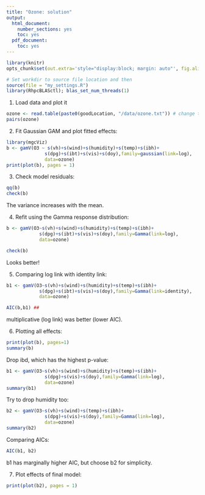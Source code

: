 ```yaml
---
title: "Ozone: solution"
output:
  html_document:
    number_sections: yes
    toc: yes
  pdf_document:
    toc: yes
---
```


<!--
%\VignetteEngine{rmarkdown::render}
%\VignetteIndexEntry{qgam_vignette}
-->
  
```r
library(knitr)
opts_chunk$set(out.extra='style="display:block; margin: auto"', fig.align="center", tidy=FALSE)
```

```r
# Set workdir to source file location and then
source(file = "my_settings.R")
library(RhpcBLASctl); blas_set_num_threads(1)
```

1) Load data and plot it
```r
ozone <- read.table(paste0(goodLocation, "/data/ozone.txt")) # change this
pairs(ozone)
```
2) Fit Gaussian GAM and plot fitted effects:
```r
library(mgcViz)
b <- gamV(O3 ~ s(vh)+s(wind)+s(humidity)+s(temp)+s(ibh)+
              s(dpg)+s(ibt)+s(vis)+s(doy),family=gaussian(link=log),
              data=ozone)
print(plot(b), pages = 1)
```

3) Check model residuals:
```r
qq(b)
check(b)
```
The variance increases with the mean.

4) Refit using the Gamma response distribution:
```r
b <- gamV(O3~s(vh)+s(wind)+s(humidity)+s(temp)+s(ibh)+
            s(dpg)+s(ibt)+s(vis)+s(doy),family=Gamma(link=log),
            data=ozone)

check(b)
```
Looks better!

5) Comparing log link with identity link:
```r
b1 <- gamV(O3~s(vh)+s(wind)+s(humidity)+s(temp)+s(ibh)+
            s(dpg)+s(ibt)+s(vis)+s(doy),family=Gamma(link=identity),
            data=ozone)

AIC(b,b1) ## 
```
multiplicative (log link) was better (lower AIC).

6) Plotting all effects:
```r
print(plot(b), pages=1)
summary(b)
```
Drop ibd, which has the highest p-value:
```r
b1 <- gamV(O3~s(vh)+s(wind)+s(humidity)+s(temp)+s(ibh)+
              s(dpg)+s(vis)+s(doy),family=Gamma(link=log),
              data=ozone)
summary(b1)
```
Try to drop humidity too:
```r
b2 <- gamV(O3~s(vh)+s(wind)+s(temp)+s(ibh)+
              s(dpg)+s(vis)+s(doy),family=Gamma(link=log),
              data=ozone)
summary(b2)
```

Comparing AICs:
```r
AIC(b1, b2)
```
b1 has marginally higher AIC, but choose b2 for simplicity.

7) Plot effects of final model:
```r
print(plot(b2), pages = 1)
```

